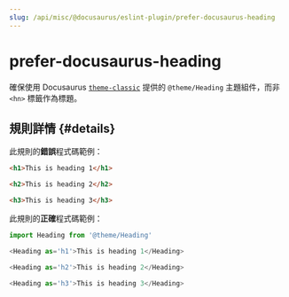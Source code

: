 ```yaml
---
slug: /api/misc/@docusaurus/eslint-plugin/prefer-docusaurus-heading
---
```


# prefer-docusaurus-heading

確保使用 Docusaurus [`theme-classic`](../../themes/theme-classic.mdx) 提供的 `@theme/Heading` 主題組件，而非 `<hn>` 標籤作為標題。

## 規則詳情 {#details}

此規則的**錯誤**程式碼範例：

```html
<h1>This is heading 1</h1>

<h2>This is heading 2</h2>

<h3>This is heading 3</h3>
```

此規則的**正確**程式碼範例：

```javascript
import Heading from '@theme/Heading'

<Heading as='h1'>This is heading 1</Heading>

<Heading as='h2'>This is heading 2</Heading>

<Heading as='h3'>This is heading 3</Heading>
```